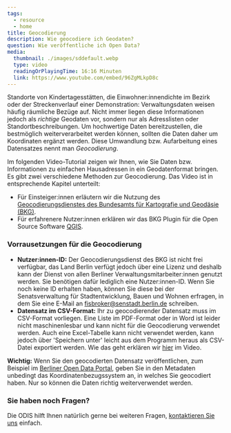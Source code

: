 ```yaml
---
tags:
  - resource
  - home
title: Geocodierung
description: Wie geocodiere ich Geodaten?
question: Wie veröffentliche ich Open Data?
media:
  thumbnail: ./images/sddefault.webp
  type: video
  readingOrPlayingTime: 16:16 Minuten
  link: https://www.youtube.com/embed/96ZgMLkpD8c
---
```


Standorte von Kindertagesstätten, die Einwohner:innendichte im Bezirk oder der Streckenverlauf einer Demonstration: Verwaltungsdaten weisen häufig räumliche Bezüge auf. Nicht immer liegen diese Informationen jedoch als _richtige_ Geodaten vor, sondern nur als Adresslisten oder Standortbeschreibungen. Um hochwertige Daten bereitzustellen, die bestmöglich weiterverarbeitet werden können, sollten die Daten daher um Koordinaten ergänzt werden. Diese Umwandlung bzw. Aufarbeitung eines Datensatzes nennt man _Geocodierung_.

Im folgenden Video-Tutorial zeigen wir Ihnen, wie Sie Daten bzw. Informationen zu einfachen Hausadressen in ein Geodatenformat bringen. Es gibt zwei verschiedene Methoden zur Geocodierung. Das Video ist in entsprechende Kapitel unterteilt:

- Für Einsteiger:innen erläutern wir die Nutzung des [Geocodierungsdienstes des Bundesamts für Kartografie und Geodäsie (BKG)](http://gdz.bkg.bund.de/index.php/default/bkg-geocoder.html?___store=default).
- Für erfahrenere Nutzer:innen erklären wir das BKG Plugin für die Open Source Software [QGIS](https://www.qgis.org/de/site/).

<VideoEmbed url="https://www.youtube.com/embed/96ZgMLkpD8c" mediaMetadata={frontmatter.media} />

### Vorrausetzungen für die Geocodierung

- **Nutzer:innen-ID:** Der Geocodierungsdienst des BKG ist nicht frei verfügbar, das Land Berlin verfügt jedoch über eine Lizenz und deshalb kann der Dienst von allen Berliner Verwaltungsmitarbeiter:innen genutzt werden. Sie benötigen dafür lediglich eine Nutzer:innen-ID. Wenn Sie noch keine ID erhalten haben, können Sie diese bei der Senatsverwaltung für Stadtentwicklung, Bauen und Wohnen erfragen, in dem Sie eine E-Mail an [fisbroker@senstadt.berlin.de](mailto:fisbroker@senstadt.berlin.de) schreiben.
- **Datensatz im CSV-Format:** Ihr zu geocodierender Datensatz muss im CSV-Format vorliegen. Eine Liste im PDF-Format oder in Word ist leider nicht maschinenlesbar und kann nicht für die Geocodierung verwendet werden. Auch eine Excel-Tabelle kann nicht verwendet werden, kann jedoch über 'Speichern unter' leicht aus dem Programm heraus als CSV-Datei exportiert werden. Wie das geht erklären wir [hier](https://youtu.be/ahK8pwkJIcU?t=187) im Video.

**Wichtig:** Wenn Sie den geocodierten Datensatz veröffentlichen, zum Beispiel im [Berliner Open Data Portal](https://daten.berlin.de/), geben Sie in den Metadaten unbedingt das Koordinatenbezugssystem an, in welches Sie geocodiert haben. Nur so können die Daten richtig weiterverwendet werden.

### Sie haben noch Fragen?

Die ODIS hilft Ihnen natürlich gerne bei weiteren Fragen, [kontaktieren Sie uns](mailto:odis@ts.berlin) einfach.
